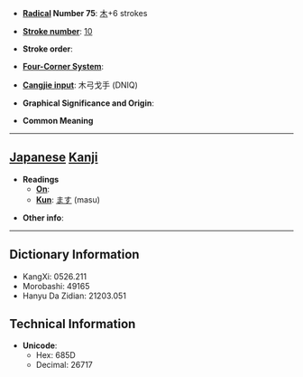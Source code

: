 * '''[[Wiktionary:Chinese radical index| Radical]] Number 75''': [[Wiktionary:Chinese radical index 木|木]]+6 strokes

* '''[[Wiktionary:Chinese total strokes index|Stroke number]]''': [[Wiktionary:Chinese total strokes index 10|10]]

* '''Stroke order''': 

* '''[[Wiktionary:Chinese four corner index|Four-Corner System]]''': 

* '''[[Wiktionary:Chinese Cangjie index|Cangjie input]]''': 木弓戈手 (DNIQ)

* '''Graphical Significance and Origin''': 

* '''Common Meaning'''

----

== [[Japanese]] [[Kanji]] ==

* '''Readings'''
** '''[[On]]''': 
** '''[[Kun]]''': [[ます]] (masu)

* '''Other info''':  

----

== Dictionary Information ==

* KangXi: 0526.211
* Morobashi: 49165
* Hanyu Da Zidian: 21203.051

== Technical Information ==

* '''Unicode''':
** Hex: 685D
** Decimal: 26717